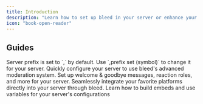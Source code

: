 ```yaml
---
title: Introduction
description: "Learn how to set up bleed in your server or enhance your everyday use with commands & more."
icon: "book-open-reader"
---
```


## Guides

<Info>
  Server prefix is set to `,` by default. Use `,prefix set (symbol)` to change
  it for your server.
</Info>

<CardGroup cols={2}>
  <Card title="Security Setup" icon="hammer" href="/security">
    Quickly configure your server to use bleed's advanced moderation system.
  </Card>
  <Card title="Server Configuration" icon="gear" href="/configuration">
    Set up welcome & goodbye messages, reaction roles, and more for your server.
  </Card>
  <Card title="Integrations" icon="share-nodes" href="/integrations">
    Seamlessly integrate your favorite platforms directly into your server
    through bleed.
  </Card>
  <Card title="Embed Scripting" icon="code" href="/resources/scripting">
    Learn how to build embeds and use variables for your server's configurations
  </Card>
</CardGroup>

